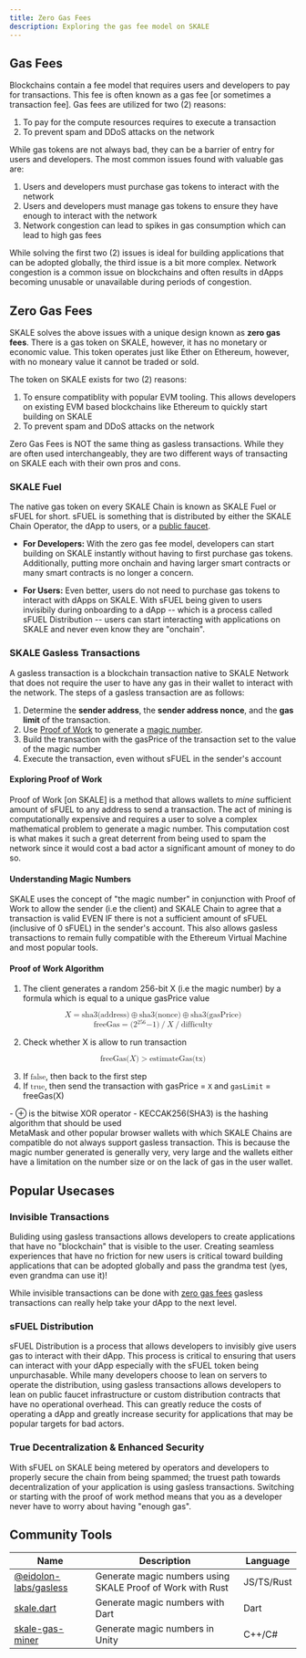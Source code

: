 ```yaml
---
title: Zero Gas Fees
description: Exploring the gas fee model on SKALE
---
```



## Gas Fees

Blockchains contain a fee model that requires users and developers to pay for transactions. This fee is often known as a gas fee [or sometimes a transaction fee].
Gas fees are utilized for two (2) reasons:

1. To pay for the compute resources requires to execute a transaction
2. To prevent spam and DDoS attacks on the network

While gas tokens are not always bad, they can be a barrier of entry for users and developers. The most common issues found with valuable gas are:

1. Users and developers must purchase gas tokens to interact with the network
2. Users and developers must manage gas tokens to ensure they have enough to interact with the network
3. Network congestion can lead to spikes in gas consumption which can lead to high gas fees

While solving the first two (2) issues is ideal for building applications that can be adopted globally, the third issue is a bit more complex.
Network congestion is a common issue on blockchains and often results in dApps becoming unusable or unavailable during periods of congestion.


## Zero Gas Fees

SKALE solves the above issues with a unique design known as **zero gas fees**. There is a gas token on SKALE, however, it has no monetary or economic value.
This token operates just like Ether on Ethereum, however, with no moneary value it cannot be traded or sold.

The token on SKALE exists for two (2) reasons:

1. To ensure compatiblity with popular EVM tooling. This allows developers on existing EVM based blockchains like Ethereum to quickly start building on SKALE
2. To prevent spam and DDoS attacks on the network

<Aside type="note">
Zero Gas Fees is NOT the same thing as gasless transactions. While they are often used interchangeably, they are two different ways of transacting on SKALE each with their own pros and cons.
</Aside>

### SKALE Fuel
The native gas token on every SKALE Chain is known as SKALE Fuel or sFUEL for short. sFUEL is something that is distributed by either the SKALE Chain Operator, 
the dApp to users, or a [public faucet](https://sfuelstation.com).

- **For Developers:** With the zero gas fee model, developers can start building on SKALE instantly without having to first purchase gas tokens.
Additionally, putting more onchain and having larger smart contracts or many smart contracts is no longer a concern.

- **For Users:** Even better, users do not need to purchase gas tokens to interact with dApps on SKALE. With sFUEL being given to users invisibily during onboarding
to a dApp -- which is a process called sFUEL Distribution -- users can start interacting with applications on SKALE and never even know they are "onchain".

### SKALE Gasless Transactions

A gasless transaction is a blockchain transaction native to SKALE Network that does not require the user to have any gas in their wallet to interact with the network. The steps of a gasless transaction are as follows:

1. Determine the **sender address**, the **sender address nonce**, and the **gas limit** of the transaction.
2. Use [Proof of Work](#exploring-proof-of-work) to generate a [magic number](#understanding-magic-numbers).
3. Build the transaction with the gasPrice of the transaction set to the value of the magic number
4. Execute the transaction, even without sFUEL in the sender's account

#### Exploring Proof of Work

Proof of Work [on SKALE] is a method that allows wallets to *mine* sufficient amount of sFUEL to any address to send a transaction.
The act of mining is computationally expensive and requires a user to solve a complex mathematical problem to generate a magic number.
This computation cost is what makes it such a great deterrent from being used to spam the network since it would cost a bad actor a significant amount of money to do so.

#### Understanding Magic Numbers

SKALE uses the concept of "the magic number" in conjunction with Proof of Work to allow the sender (i.e the client) and SKALE Chain to agree that a transaction is valid
EVEN IF there is not a sufficient amount of sFUEL (inclusive of 0 sFUEL) in the sender's account. This also allows gasless transactions to remain fully compatible with the
Ethereum Virtual Machine and most popular tools.

#### Proof of Work Algorithm

1. The client generates a random 256-bit X (i.e the magic number) by a formula which is equal to a unique gasPrice value

<math display="block">
  <mi>X</mi>
  <mo>=</mo>
  <mi>sha3</mi>
  <mo stretchy="false">(</mo>
  <mi>address</mi>
  <mo stretchy="false">)</mo>
  <mo>⊕</mo>
  <mi>sha3</mi>
  <mo stretchy="false">(</mo>
  <mi>nonce</mi>
  <mo stretchy="false">)</mo>
  <mo>⊕</mo>
  <mi>sha3</mi>
  <mo stretchy="false">(</mo>
  <mi>gasPrice</mi>
  <mo stretchy="false">)</mo>
</math>

<math xmlns="http://www.w3.org/1998/Math/MathML" display="block">
  <mi>freeGas</mi>
  <mo>=</mo>
  <mrow>
    <mo stretchy="false">(</mo>
    <mn>2</mn>
    <msup>
      <mn></mn>
      <mn>256</mn>
    </msup>
    <mn>−1</mn>
    <mo stretchy="false">)</mo>
    <mo>/</mo>
    <mi>X</mi>
    <mo>/</mo>
    <mi>difficulty</mi>
  </mrow>
</math>


2. Check whether X is allow to run transaction

<math display="block">
  <mi>freeGas</mi>
  <mo stretchy="false">(</mo>
  <mi>X</mi>
  <mo stretchy="false">)</mo>
  <mo>&gt;</mo>
  <mi>estimateGas</mi>
  <mo stretchy="false">(</mo>
  <mi>tx</mi>
  <mo stretchy="false">)</mo>
</math>

3. If <math><mi>false</mi></math>, then back to the first step
4. If <math><mi>true</mi></math>, then send the transaction with gasPrice = `X` and `gasLimit` = freeGas(X)

<Aside type="note">
- ⊕ is the bitwise XOR operator
- KECCAK256(SHA3) is the hashing algorithm that should be used
</Aside>

<Aside type="caution">
MetaMask and other popular browser wallets with which SKALE Chains are compatible do not always support gasless transaction. This is
because the magic number generated is generally very, very large and the wallets either have a limitation on the number size or on the lack of gas in the user wallet.
</Aside>

## Popular Usecases

### Invisible Transactions
Buliding using gasless transactions allows developers to create applications that have no "blockchain" that is visible to the user.
Creating seamless experiences that have no friction for new users is critical toward building applications that can be adopted globally and pass
the grandma test (yes, even grandma can use it)!

While invisible transactions can be done with [zero gas fees](/building-applications/gas-fees) gasless transactions can really help take your dApp to the next level.

### sFUEL Distribution
sFUEL Distribution is a process that allows developers to invisibly give users gas to interact with their dApp.
This process is critical to ensuring that users can interact with your dApp especially with the sFUEL token being unpurchasable.
While many developers choose to lean on servers to operate the distribution, using gasless transactions allows developers to lean on public faucet infrastructure or custom
distribution contracts that have no operational overhead. This can greatly reduce the costs of operating a dApp and greatly increase security for applications that may be popular targets
for bad actors.

### True Decentralization &amp; Enhanced Security
With sFUEL on SKALE being metered by operators and developers to properly secure the chain from being spammed; the truest path towards decentralization of your application
is using gasless transactions. Switching or starting with the proof of work method means that you as a developer never have to worry about having "enough gas".

## Community Tools

| Name | Description | Language |
| ---- | ----------- | -------- |
| [@eidolon-labs/gasless](https://www.npmjs.com/package/@eidolon-labs/gasless) | Generate magic numbers using SKALE Proof of Work with Rust | JS/TS/Rust |
| [skale.dart](https://pub.dev/packages/skale) | Generate magic numbers with Dart | Dart |
| [skale-gas-miner](https://github.com/cryptopia-com/skale-gas-miner) | Generate magic numbers in Unity | C++/C# |